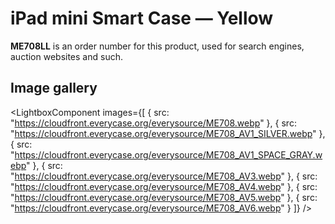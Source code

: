 
# iPad mini Smart Case — Yellow

<Callout type='info' emoji='👉🏻'>**ME708LL** is an order number for this product, used for search engines, auction websites and such.</Callout>

## Image gallery

<LightboxComponent
    images={[
      {
        src: "https://cloudfront.everycase.org/everysource/ME708.webp"
      },
      {
        src: "https://cloudfront.everycase.org/everysource/ME708_AV1_SILVER.webp"
      },
      {
        src: "https://cloudfront.everycase.org/everysource/ME708_AV1_SPACE_GRAY.webp"
      },
      {
        src: "https://cloudfront.everycase.org/everysource/ME708_AV3.webp"
      },
      {
        src: "https://cloudfront.everycase.org/everysource/ME708_AV4.webp"
      },
      {
        src: "https://cloudfront.everycase.org/everysource/ME708_AV5.webp"
      },
      {
        src: "https://cloudfront.everycase.org/everysource/ME708_AV6.webp"
      }
    ]}
  />
